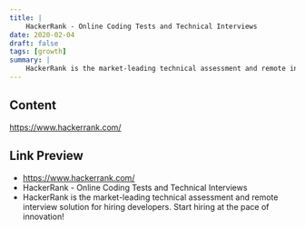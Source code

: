```yaml
---
title: |
    HackerRank - Online Coding Tests and Technical Interviews
date: 2020-02-04
draft: false
tags: [growth]
summary: |
    HackerRank is the market-leading technical assessment and remote interview solution for hiring developers. Start hiring at the pace of innovation!
---
```


## Content

https://www.hackerrank.com/

## Link Preview

- https://www.hackerrank.com/
- HackerRank - Online Coding Tests and Technical Interviews
- HackerRank is the market-leading technical assessment and remote interview solution for hiring developers. Start hiring at the pace of innovation!
